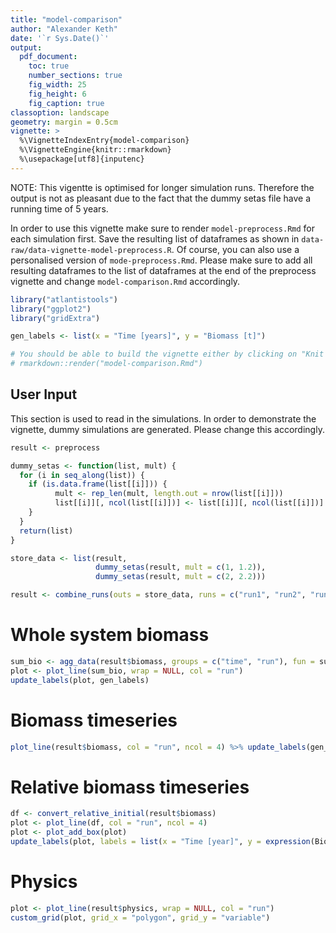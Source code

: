 ```yaml
---
title: "model-comparison"
author: "Alexander Keth"
date: '`r Sys.Date()`'
output: 
  pdf_document:
    toc: true
    number_sections: true
    fig_width: 25
    fig_height: 6
    fig_caption: true
classoption: landscape
geometry: margin = 0.5cm
vignette: >
  %\VignetteIndexEntry{model-comparison}
  %\VignetteEngine{knitr::rmarkdown}
  %\usepackage[utf8]{inputenc}
---
```


\newpage

NOTE: This vigentte is optimised for longer simulation runs. Therefore the output is not as pleasant
due to the fact that the dummy setas file have a running time of 5 years.

In order to use this vignette make sure to render `model-preprocess.Rmd` for each simulation first. Save the resulting
list of dataframes as shown in `data-raw/data-vignette-model-preprocess.R`. Of course,  you can also use 
a personalised version of `mode-preprocess.Rmd`. Please make sure to add all resulting dataframes
to the list of dataframes at the end of the preprocess vignette and change `model-comparison.Rmd` accordingly.

```r
library("atlantistools")
library("ggplot2")
library("gridExtra")

gen_labels <- list(x = "Time [years]", y = "Biomass [t]")

# You should be able to build the vignette either by clicking on "Knit PDF" in RStudio or with
# rmarkdown::render("model-comparison.Rmd")
```

## User Input
This section is used to read in the simulations. In order to demonstrate the vignette, 
dummy simulations are generated. Please change this accordingly.

```r
result <- preprocess

dummy_setas <- function(list, mult) {
  for (i in seq_along(list)) {
    if (is.data.frame(list[[i]])) {
          mult <- rep_len(mult, length.out = nrow(list[[i]]))
          list[[i]][, ncol(list[[i]])] <- list[[i]][, ncol(list[[i]])] * mult
    }
  }
  return(list)
}

store_data <- list(result, 
                   dummy_setas(result, mult = c(1, 1.2)),
                   dummy_setas(result, mult = c(2, 2.2)))

result <- combine_runs(outs = store_data, runs = c("run1", "run2", "run3"))
```

\newpage

# Whole system biomass
```r
sum_bio <- agg_data(result$biomass, groups = c("time", "run"), fun = sum)
plot <- plot_line(sum_bio, wrap = NULL, col = "run")
update_labels(plot, gen_labels)
```

\newpage

# Biomass timeseries
```r
plot_line(result$biomass, col = "run", ncol = 4) %>% update_labels(gen_labels)
```

\newpage

# Relative biomass timeseries
```r
df <- convert_relative_initial(result$biomass)
plot <- plot_line(df, col = "run", ncol = 4)
plot <- plot_add_box(plot)
update_labels(plot, labels = list(x = "Time [year]", y = expression(Biomass/Biomass[initial])))
```

\newpage

# Physics
```r
plot <- plot_line(result$physics, wrap = NULL, col = "run")
custom_grid(plot, grid_x = "polygon", grid_y = "variable")
```













